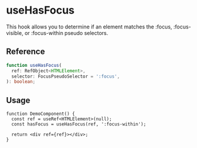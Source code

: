 
<Meta title="Hooks / useHasFocus" />

# useHasFocus

This hook allows you to determine if an element matches the :focus, :focus-visible, or :focus-within
pseudo selectors.

## Reference

```ts
function useHasFocus(
  ref: RefObject<HTMLElement>,
  selector: FocusPseudoSelector = ':focus',
): boolean;
```

## Usage

```tsx
function DemoComponent() {
  const ref = useRef<HTMLElement>(null);
  const hasFocus = useHasFocus(ref, ':focus-within');

  return <div ref={ref}></div>;
}
```
